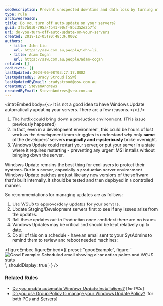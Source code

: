```yaml
---
seoDescription: Prevent unexpected downtime and data loss by turning off auto-update on servers and instead using a controlled update process with WSUS.
type: rule
archivedreason:
title: Do you turn off auto-update on your servers?
guid: 3f57b030-795a-4b41-90cf-8bc352e2b7fd
uri: do-you-turn-off-auto-update-on-your-servers
created: 2019-12-05T20:48:36.000Z
authors:
  - title: John Liu
    url: https://ssw.com.au/people/john-liu
  - title: Adam Cogan
    url: https://ssw.com.au/people/adam-cogan
related: []
redirects: []
lastUpdated: 2024-06-08T03:27:17.000Z
lastUpdatedBy: Brady Stroud [SSW]
lastUpdatedByEmail: bradystroud@ssw.com.au
createdBy: StevenAndrews
createdByEmail: StevenAndrews@ssw.com.au
---
```


<introEmbed
  body={<>
It is not a good idea to have Windows Update automatically updating your servers. There are a few reasons.
  </>}
/>
1. The hotfix could bring down a production environment. (This issue previously happened)
2. In fact, even in a development environment, this could be hours of lost work as the development team struggles to understand why only
   **some** of the developers' servers **magically and mysteriously** broke overnight.
3. Windows Update could restart your server, or put your server in a state where it requires restarting - preventing any urgent MSI installs without bringing down the server.

Windows Update remains the best thing for end-users to protect their systems. But in a server, especially a production server environment - Windows Update patches are just like any new versions of the software that's built internally. It should be tested and then deployed in a controlled manner.

So recommendations for managing updates are as follows:

1. Use WSUS to approve/deny updates for your servers.
2. Update Staging/Development servers first to see if any issues arise from the updates.
3. Roll these updates out to Production once confident there are no issues.
4. Windows Updates may be critical and should be kept relatively up to date.
5. Do all of this on a schedule - have an email sent to your SysAdmins to remind them to review and reboot needed machines:

<figureEmbed figureEmbed={{
  preset: "goodExample",
  figure: '![Good Example: Scheduled email showing clear action points and WSUS stats](/uploads/rules/do-you-turn-off-auto-update-on-your-servers/WSUSReport.png)',
  shouldDisplay: true
} } />


### Related Rules

- [Do you enable automatic Windows Update Installations?](/do-you-disable-automatic-windows-update-installations) [for PCs]
- [Do you use Group Policy to manage your Windows Update Policy?](/do-you-use-group-policy-to-manage-your-windows-update-policy) [for both PCs and Servers]
